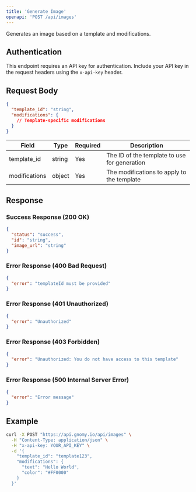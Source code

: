 ```yaml
---
title: 'Generate Image'
openapi: 'POST /api/images'
---
```


Generates an image based on a template and modifications.

## Authentication

This endpoint requires an API key for authentication. Include your API key in the request headers using the `x-api-key` header.

## Request Body

```json
{
  "template_id": "string",
  "modifications": {
    // Template-specific modifications
  }
}
```

| Field | Type | Required | Description |
|-------|------|----------|-------------|
| template_id | string | Yes | The ID of the template to use for generation |
| modifications | object | Yes | The modifications to apply to the template |

## Response

### Success Response (200 OK)

```json
{
  "status": "success",
  "id": "string",
  "image_url": "string"
}
```

### Error Response (400 Bad Request)

```json
{
  "error": "templateId must be provided"
}
```

### Error Response (401 Unauthorized)

```json
{
  "error": "Unauthorized"
}
```

### Error Response (403 Forbidden)

```json
{
  "error": "Unauthorized: You do not have access to this template"
}
```

### Error Response (500 Internal Server Error)

```json
{
  "error": "Error message"
}
```

## Example

```bash
curl -X POST "https://api.gnomy.io/api/images" \
  -H "Content-Type: application/json" \
  -H "x-api-key: YOUR_API_KEY" \
  -d '{
    "template_id": "template123",
    "modifications": {
      "text": "Hello World",
      "color": "#FF0000"
    }
  }'
```
